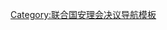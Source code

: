 {{Navbox
|name    = UNSCR 1953
|title   = [[1953年]]通過的[[聯合國安全理事會決議]]
|listclass = hlist
|image   = 
|list1   =
* [[聯合國安理會98號決議|←]] [[聯合國安理會第99號決議|99]]
* [[聯合國安全理事會第100號決議|100]]
* [[聯合國安理會101號決議|101]]
* [[聯合國安理會第102號決議|102]]
* [[聯合國安理會103號決議|103]] [[聯合國安理會第104號決議|→]]

|below = 
|state = uncollapsed
}}<noinclude>
[[Category:联合国安理会决议导航模板]]
</noinclude>